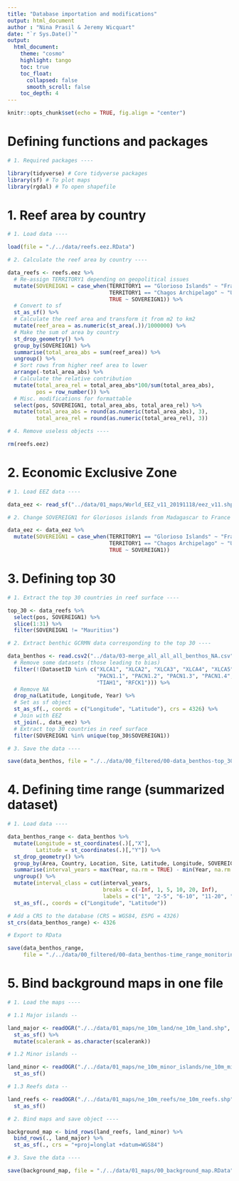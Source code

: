 ```yaml
---
title: "Database importation and modifications"
output: html_document
author : "Nina Prasil & Jeremy Wicquart"
date: "`r Sys.Date()`"
output: 
  html_document:
    theme: "cosmo"
    highlight: tango
    toc: true
    toc_float:
      collapsed: false
      smooth_scroll: false
    toc_depth: 4
---
```


```r

knitr::opts_chunk$set(echo = TRUE, fig.align = "center")

```

# Defining functions and packages

```r

# 1. Required packages ----

library(tidyverse) # Core tidyverse packages
library(sf) # To plot maps
library(rgdal) # To open shapefile

```

# 1. Reef area by country

```r

# 1. Load data ----

load(file = "./../data/reefs.eez.RData")

# 2. Calculate the reef area by country ----

data_reefs <- reefs.eez %>%
  # Re-assign TERRITORY1 depending on geopolitical issues
  mutate(SOVEREIGN1 = case_when(TERRITORY1 == "Glorioso Islands" ~ "France",
                                TERRITORY1 == "Chagos Archipelago" ~ "United Kingdom",
                                TRUE ~ SOVEREIGN1)) %>% 
  # Convert to sf
  st_as_sf() %>% 
  # Calculate the reef area and transform it from m2 to km2
  mutate(reef_area = as.numeric(st_area(.))/1000000) %>%
  # Make the sum of area by country
  st_drop_geometry() %>% 
  group_by(SOVEREIGN1) %>% 
  summarise(total_area_abs = sum(reef_area)) %>% 
  ungroup() %>% 
  # Sort rows from higher reef area to lower
  arrange(-total_area_abs) %>% 
  # Calculate the relative contribution
  mutate(total_area_rel = total_area_abs*100/sum(total_area_abs),
         pos = row_number()) %>% 
  # Misc. modifications for formattable
  select(pos, SOVEREIGN1, total_area_abs, total_area_rel) %>% 
  mutate(total_area_abs = round(as.numeric(total_area_abs), 3),
         total_area_rel = round(as.numeric(total_area_rel), 3))

# 4. Remove useless objects ----

rm(reefs.eez)

```

# 2. Economic Exclusive Zone

```r

# 1. Load EEZ data ----

data_eez <- read_sf("../data/01_maps/World_EEZ_v11_20191118/eez_v11.shp")

# 2. Change SOVEREIGN1 for Gloriosos islands from Madagascar to France ----

data_eez <- data_eez %>% 
  mutate(SOVEREIGN1 = case_when(TERRITORY1 == "Glorioso Islands" ~ "France",
                                TERRITORY1 == "Chagos Archipelago" ~ "United Kingdom",
                                TRUE ~ SOVEREIGN1))

```

# 3. Defining top 30

```r

# 1. Extract the top 30 countries in reef surface ----

top_30 <- data_reefs %>% 
  select(pos, SOVEREIGN1) %>% 
  slice(1:31) %>% 
  filter(SOVEREIGN1 != "Mauritius")

# 2. Extract benthic GCRMN data corresponding to the top 30 ---- 

data_benthos <- read.csv2("../data/03-merge_all_all_all_benthos_NA.csv") %>% 
  # Remove some datasets (those leading to bias)
  filter(!(DatasetID %in% c("XLCA1", "XLCA2", "XLCA3", "XLCA4", "XLCA5",
                            "PACN1.1", "PACN1.2", "PACN1.3", "PACN1.4",
                            "TIAH1", "RFCK1"))) %>% 
  # Remove NA
  drop_na(Latitude, Longitude, Year) %>%
  # Set as sf object
  st_as_sf(., coords = c("Longitude", "Latitude"), crs = 4326) %>% 
  # Join with EEZ
  st_join(., data_eez) %>% 
  # Extract top 30 countries in reef surface
  filter(SOVEREIGN1 %in% unique(top_30$SOVEREIGN1))

# 3. Save the data ----

save(data_benthos, file = "./../data/00_filtered/00-data_benthos-top_30.RData")

```

# 4. Defining time range (summarized dataset)

```r

# 1. Load data ----

data_benthos_range <- data_benthos %>% 
  mutate(Longitude = st_coordinates(.)[,"X"],
         Latitude = st_coordinates(.)[,"Y"]) %>% 
  st_drop_geometry() %>% 
  group_by(Area, Country, Location, Site, Latitude, Longitude, SOVEREIGN1) %>% 
  summarise(interval_years = max(Year, na.rm = TRUE) - min(Year, na.rm = TRUE)) %>%
  ungroup() %>% 
  mutate(interval_class = cut(interval_years, 
                              breaks = c(-Inf, 1, 5, 10, 20, Inf),
                              labels = c("1", "2-5", "6-10", "11-20", ">20"))) %>% 
  st_as_sf(., coords = c("Longitude", "Latitude"))

# Add a CRS to the database (CRS = WGS84, ESPG = 4326)
st_crs(data_benthos_range) <- 4326

# Export to RData

save(data_benthos_range, 
     file = "./../data/00_filtered/00-data_benthos-time_range_monitoring.RData")

```

# 5. Bind background maps in one file

```r

# 1. Load the maps ----

# 1.1 Major islands --

land_major <- readOGR("./../data/01_maps/ne_10m_land/ne_10m_land.shp", "ne_10m_land") %>% 
  st_as_sf() %>% 
  mutate(scalerank = as.character(scalerank))

# 1.2 Minor islands --

land_minor <- readOGR("./../data/01_maps/ne_10m_minor_islands/ne_10m_minor_islands.shp", "ne_10m_minor_islands") %>% 
  st_as_sf()

# 1.3 Reefs data --

land_reefs <- readOGR("./../data/01_maps/ne_10m_reefs/ne_10m_reefs.shp", "ne_10m_reefs") %>% 
  st_as_sf()

# 2. Bind maps and save object ----

background_map <- bind_rows(land_reefs, land_minor) %>% 
  bind_rows(., land_major) %>% 
  st_as_sf(., crs = "+proj=longlat +datum=WGS84") 

# 3. Save the data ----

save(background_map, file = "./../data/01_maps/00_background_map.RData")

```
